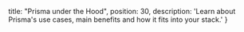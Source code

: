   title: "Prisma under the Hood",
  position: 30,
  description: 'Learn about Prisma\'s use cases, main benefits and how it fits into your stack.'
}
